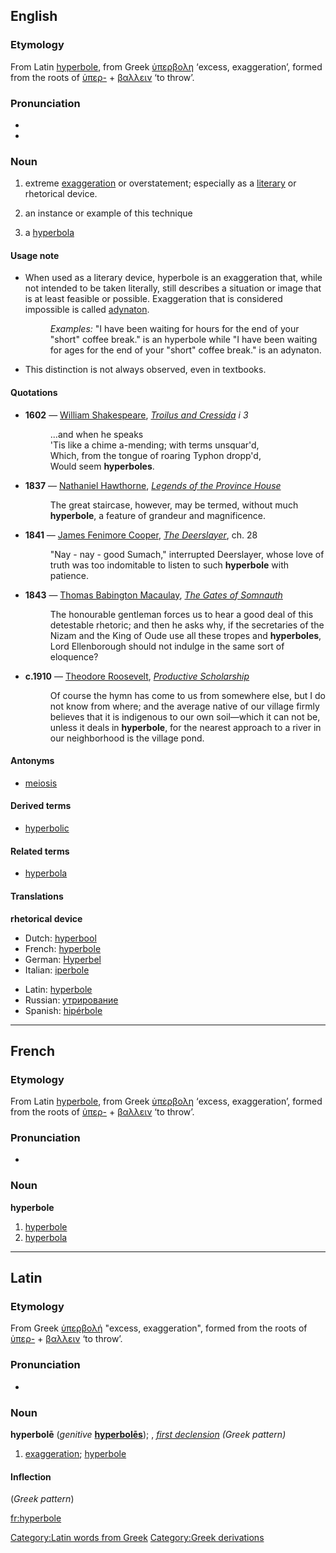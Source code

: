 ==English==

===Etymology===
From Latin [[hyperbole#Latin|hyperbole]], from Greek [[ὑπερβολη]] ‘excess, exaggeration’, formed from the roots of [[ὑπερ-]] + [[βαλλειν]] ‘to throw’.

===Pronunciation===
*{{IPA|/haɪ'pɜ:bəli/}}
*{{audio|en-us-hyperbole.ogg|Audio (US)}}

===Noun===
{{en-noun|hyperbole|hyperboles}}

# {{uncountable}} extreme [[exaggeration]] or overstatement; especially as a [[literary]] or rhetorical device.
# {{countable}} an instance or example of this technique
# {{countable}} {{obsolete}} a [[hyperbola]]

====Usage note====
*When used as a literary device, hyperbole is an exaggeration that, while not intended to be taken literally, still describes a situation or image that is at least feasible or possible. Exaggeration that is considered impossible is called [[adynaton]].
*:''Examples:'' "I have been waiting for hours for the end of your "short" coffee break." is an hyperbole while "I have been waiting for ages for the end of your "short" coffee break." is an adynaton.
*This distinction is not always observed, even in textbooks.

====Quotations====
{{timeline|
1600s=1602|
1800s=1837 1841 1843|
1900s=1910}}
*'''1602''' — [[w:William Shakespeare|William Shakespeare]], ''[[s:Troilus and Cressida|Troilus and Cressida]] i 3''
*:...and when he speaks<br/>'Tis like a chime a-mending; with terms unsquar'd,<br/>Which, from the tongue of roaring Typhon dropp'd,<br/>Would seem '''hyperboles'''.
*'''1837''' — [[w:Nathaniel Hawthorne|Nathaniel Hawthorne]], ''[[s:Legends of the Province House|Legends of the Province House]]''
*:The great staircase, however, may be termed, without much '''hyperbole''', a feature of grandeur and magnificence.
*'''1841''' — [[w:James Fenimore Cooper|James Fenimore Cooper]], ''[[s:The Deerslayer|The Deerslayer]]'', ch. 28
*:"Nay - nay - good Sumach," interrupted Deerslayer, whose love of truth was too indomitable to listen to such '''hyperbole''' with patience.
*'''1843''' — [[w:Thomas Babington Macaulay|Thomas Babington Macaulay]], ''[[s:The Gates of Somnauth|The Gates of Somnauth]]''
*:The honourable gentleman forces us to hear a good deal of this detestable rhetoric; and then he asks why, if the secretaries of the Nizam and the King of Oude use all these tropes and '''hyperboles''', Lord Ellenborough should not indulge in the same sort of eloquence?
*'''c.1910''' — [[w:Theodore Roosevelt|Theodore Roosevelt]], ''[[s:Productive Scholarship|Productive Scholarship]]''
*:Of course the hymn has come to us from somewhere else, but I do not know from where; and the average native of our village firmly believes that it is indigenous to our own soil—which it can not be, unless it deals in '''hyperbole''', for the nearest approach to a river in our neighborhood is the village pond.

====Antonyms====
*[[meiosis]]

====Derived terms====
*[[hyperbolic]]

====Related terms====
*[[hyperbola]]

====Translations====
'''rhetorical device'''
{{top}}
*Dutch: [[hyperbool]]
*French: [[hyperbole#French|hyperbole]] {{f}}
*German: [[Hyperbel]] {{f}}
*Italian: [[iperbole]] {{f}}
{{mid}}
*Latin: [[hyperbole#Latin|hyperbole]] {{f}}
*Russian: [[утрирование]] {{n}}
*Spanish: [[hipérbole]] {{f}}
{{bottom}}

----

==French==

===Etymology===
From Latin [[hyperbole#Latin|hyperbole]], from Greek [[ὑπερβολη]] ‘excess, exaggeration’, formed from the roots of [[ὑπερ-]] + [[βαλλειν]] ‘to throw’.

===Pronunciation===
*{{IPA|/ipɛʀbɔl/}}

===Noun===
'''hyperbole''' {{f}}

# [[hyperbole#English|hyperbole]]
# [[hyperbola]]

----

==Latin==

===Etymology===
From Greek [[ὑπερβολη|ὑπερβολή]] "excess, exaggeration", formed from the roots of [[ὑπερ-]] + [[βαλλειν]] ‘to throw’.

===Pronunciation===
*{{IPA|/hʏˈpɛːrbɔleː/}}

===Noun===
'''hyperbolē''' (''genitive'' '''[[hyperboles|hyperbolēs]]'''); {{f}}, ''[[Wiktionary Appendix:Latin first declension|first declension]] (Greek pattern)''

# [[exaggeration]]; [[#English|hyperbole]]

====Inflection====
{{ladecl1}} (''Greek pattern'')
{{la-decl-1st-Greek|hyperbol}}

[[Category:Latin words from Greek]]
[[Category:Greek derivations]]

[[fr:hyperbole]]